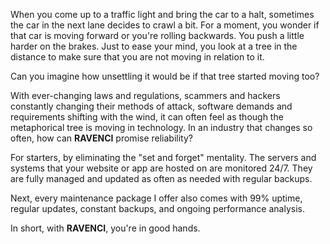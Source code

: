 When you come up to a traffic light and bring the car to a halt, sometimes the car in the next lane decides to crawl a bit. For a moment, you wonder if that car is moving forward or you're rolling backwards. You push a little harder on the brakes. Just to ease your mind, you look at a tree in the distance to make sure that you are not moving in relation to it.

Can you imagine how unsettling it would be if that tree started moving too?

With ever-changing laws and regulations, scammers and hackers constantly changing their methods of attack, software demands and requirements shifting with the wind, it can often feel as though the metaphorical tree is moving in technology. In an industry that changes so often, how can **RAVENCI** promise reliability?

For starters, by eliminating the "set and forget" mentality. The servers and systems that your website or app are hosted on are monitored 24/7. They are fully managed and updated as often as needed with regular backups.

Next, every maintenance package I offer also comes with 99% uptime, regular updates, constant backups, and ongoing performance analysis.

In short, with **RAVENCI**, you're in good hands.